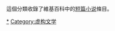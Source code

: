 這個分類收錄了維基百科中的[[短篇小说|短篇小说]]條目。
{{Commonscat|Short stories}}

[[Category:小说|*]]
[[Category:虚构文学|Category:虚构文学]]